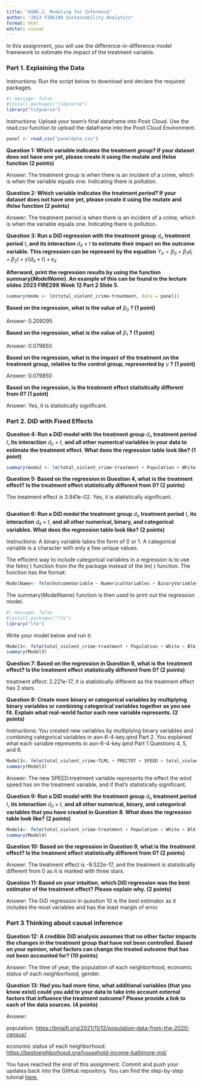 ```yaml
---
title: "ASN5.2. Modeling for Inference"
author: "2023 FIRE298 Sustainability Analytics"
format: html
editor: visual
---
```


In this assignment, you will use the difference-in-difference model framework to estimate the impact of the treatment variable.

### **Part 1. Explaining the Data**

Instructions: Run the script below to download and declare the required packages.

```r
#| message: false
#install.packages("tidyverse")
library("tidyverse")
```

Instructions: Upload your team's final dataframe into Posit Cloud. Use the read.csv function to upload the dataframe into the Posit Cloud Environment.

```r
panel <- read.csv("paneldata.csv")
```

**Question 1: Which variable indicates the treatment *group*? If your dataset does not have one yet, please create it using the mutate and ifelse function (2 points)**

Answer: The treatment group is when there is an incident of a crime, which is when the variable equals one. Indicating there is pollution.

**Question 2: Which variable indicates the treatment *period?* If your dataset does not have one yet, please create it using the mutate and ifelse function (2 points)**

Answer: The treatment period is when there is an incident of a crime, which is when the variable equals one. Indicating there is pollution.

**Question 3: Run a DiD regression with the treatment group** $d_i$**, treatment period** $t$**, and its interaction** $d_{it} \times t$ **to estimate their impact on the outcome variable. This regression can be represent by the equation** $Y_{it}=\beta_0+\beta_1 d_i+\beta_2 t + \gamma (d_{it}\times t) + \epsilon_{it}$

**Afterward, print the regression results by using the function summary(*ModelName*). An example of this can be found in the lecture slides 2023 FIRE298 Week 12 Part 2 Slide 5.**

```r
summary(mode <- lm(total_violent_crime~treatment, data = panel))
```

**Based on the regression, what is the value of** $\beta_0$ **? (1 point)**

Answer: 0.209295

**Based on the regression, what is the value of** $\beta_1$ **? (1 point)**

Answer: 0.079850

**Based on the regression, what is the impact of the treatment on the treatment group, relative to the control group, represented by** $\gamma$ **? (1 point)**

Answer: 0.079850

**Based on the regression, is the treatment effect statistically different from 0? (1 point)**

Answer: Yes, it is statistically significant.

### **Part 2. DiD with Fixed Effects**

**Question 4: Run a DiD model with the treatment group** $d_i$**, treatment period** $t$**, its interaction** $d_{it} \times t$, **and all other** **numerical variables in your data to estimate the treatment effect. What does the regression table look like? (1 point)**

```r
summary(mode2 <- lm(total_violent_crime~treatment + Population + White + Blk_AfAm + Asian + Hisp_Lat + Housing + Occupied + Vacant + Shape__Are + TLML + PRECTOT + SPEED, data = panel))
```

**Question 5: Based on the regression in Question 4, what is the** **treatment effect? Is the treatment effect statistically different from 0? (2 points)**

The treatment effect is 3.941e-02. Yes, it is statistically significant.

```r

```

**Question 6: Run a DiD model the treatment group** $d_i$**, treatment period** $t$**, its interaction** $d_{it} \times t$, **and all other numerical, binary, and categorical variables. What does the regression table look like? (2 points)**

Instructions: A binary variable takes the form of 0 or 1. A categorical variable is a character with only a few unique values.

The efficient way to include categorical variables in a regression is to use the felm( ) function from the lfe package instead of the lm( ) function. The function has the format:

``` r
ModelName<- felm(OutcomeVariable ~ NumericalVariables + BinaryVariables | Categorical Variables, DataFrame)
```

The summary(ModelName) function is then used to print out the regression model.

```r
#| message: false
#install.packages("lfe")
library("lfe")
```

Write your model below and run it.

```r
Model3<- felm(total_violent_crime~treatment + Population + White + Blk_AfAm + Asian + Hisp_Lat + Housing + Occupied + Vacant + Shape__Are + TLML + PRECTOT + SPEED + treatment + total_violent_crime + total_property_crime | Name + month + dayofweek + year, data = panel)
summary(Model3)
```

**Question 7: Based on the regression in Question 6, what is the** **treatment effect? Is the treatment effect statistically different from 0? (2 points)**

treatment affect: 2.221e-17, it is statistically different as the treatment effect has 3 stars.

**Question 8: Create more binary or categorical variables by multiplying binary variables or combining categorical variables together as you see fit. Explain what real-world factor each new variable represents. (2 points)**

Instructions: You created new variables by multiplying binary variables and combining categorical variables in asn-6-4-key.qmd Part 2. You explained what each variable represents in asn-6-4-key.qmd Part 1 Questions 4, 5, and 6.

```r
Model3<- felm(total_violent_crime~TLML + PRECTOT + SPEED + total_violent_crime + total_property_crime + SPEED:treatment| Name + year + month + dayofweek, data = panel)
summary(Model3)
```

Answer: The new SPEED:treatment variable represents the effect the wind speed has on the treatment variable, and if that's statistically significant.

**Question 9: Run a DiD model with the treatment group** $d_i$**, treatment period** $t$**, its interaction** $d_{it} \times t$, **and all other numerical, binary, and categorical variables that you have created in Question 8. What does the regression table look like? (2 points)**

```r
Model4<- felm(total_violent_crime~treatment + Population + White + Blk_AfAm + Asian + Hisp_Lat + Housing + Occupied + Vacant + Shape__Are + TLML + PRECTOT + SPEED + total_violent_crime + total_property_crime + SPEED:treatment| Name + month + dayofweek + year, data = panel)
summary(Model4)
```

**Question 10: Based on the regression in Question 9, what is the** **treatment effect? Is the treatment effect statistically different from 0? (2 points)**

Answer: The treatment effect is -9.522e-17, and the treatment is statistically different from 0 as it is marked with three stars.

**Question 11: Based on your intuition**, **which DiD regression was the best estimator of the treatment effect?** **Please explain why. (2 points)**

Answer: The DiD regression in question 10 is the best estimator as it includes the most variables and has the least margin of error.

### **Part 3 Thinking about causal inference**

**Question 12: A credible DiD analysis assumes that no other factor impacts the changes in the treatment group that have not been controlled. Based on your opinion, what factors can change the treated outcome that has not been accounted for? (10 points)**

Answer: The time of year, the population of each neighborhood, economic status of each neighborhood, gender.

**Question 13: Had you had more time, what additional variables (that you know exist) could you add to your data to take into account external factors that influence the treatment outcome? Please provide a link to each of the data sources. (4 points)**

Answer:

population: <https://bniajfi.org/2021/11/12/population-data-from-the-2020-census/>

economic status of each neighborhood: <https://bestneighborhood.org/household-income-baltimore-md/>

You have reached the end of this assignment. Commit and push your updates back into the GitHub repository. You can find the step-by-step tutorial [here.](https://drive.google.com/drive/u/0/folders/1eSMfNoV_ilp4OnID2Ql3YT2qXkhCS7Vm)
